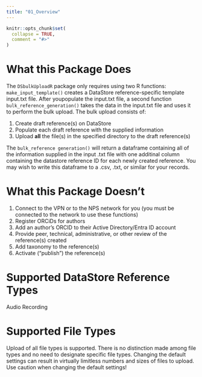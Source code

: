 ```yaml
---
title: "01_Overview"
---
```


```r
knitr::opts_chunk$set(
  collapse = TRUE,
  comment = "#>"
)
```

# What this Package Does

The `DSbulkUploadR` package only requires using two R functions: 
`make_input_template()` creates a DataStore reference-specific template input.txt file. After youpopulate the input.txt file, a second function `bulk_reference_generation()` takes the data in the input.txt file and uses it to perform the bulk upload. The bulk upload consists of:

1) Create draft reference(s) on DataStore
2) Populate each draft reference with the supplied information
3) Upload **all** the file(s) in the specified directory to the draft reference(s)

The `bulk_reference generation()` will return a dataframe containing all of the information supplied in the input .txt file with one additinal column containing the datastore reference ID for each newly created reference. You may wish to write this dataframe to a .csv, .txt, or similar for your records.

# What this Package Doesn't
1) Connect to the VPN or to the NPS network for you (you must be connected to the network to use these functions)
2) Register ORCiDs for authors
3) Add an author's ORCID to their Active Directory/Entra ID account
4) Provide peer, technical, administrative, or other review of the reference(s) created
5) Add taxonomy to the reference(s)
6) Activate ("publish") the reference(s)

# Supported DataStore Reference Types
Audio Recording

# Supported File Types
Upload of all file types is supported. There is no distinction made among file types and no need to designate specific file types. Changing the default settings can result in virtually limitless numbers and sizes of files to upload. Use caution when changing the default settings!

